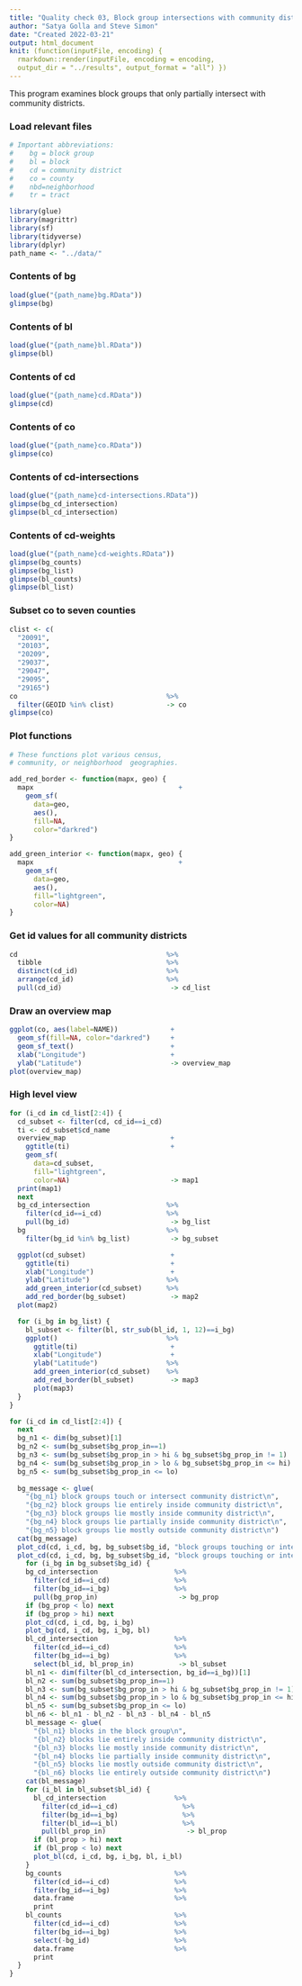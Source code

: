 ```yaml
---
title: "Quality check 03, Block group intersections with community districts"
author: "Satya Golla and Steve Simon"
date: "Created 2022-03-21"
output: html_document
knit: (function(inputFile, encoding) {
  rmarkdown::render(inputFile, encoding = encoding,
  output_dir = "../results", output_format = "all") })  
---
```


This program examines block groups that only partially intersect with community districts.

### Load relevant files

```r
# Important abbreviations:
#    bg = block group
#    bl = block
#    cd = community district
#    co = county
#    nbd=neighborhood
#    tr = tract

library(glue)
library(magrittr)
library(sf)
library(tidyverse)
library(dplyr)
path_name <- "../data/"
```

### Contents of bg

```r
load(glue("{path_name}bg.RData"))
glimpse(bg)
```

### Contents of bl

```r
load(glue("{path_name}bl.RData"))
glimpse(bl)
```

### Contents of cd

```r
load(glue("{path_name}cd.RData"))
glimpse(cd)
```

### Contents of co

```r
load(glue("{path_name}co.RData"))
glimpse(co)
```

### Contents of cd-intersections

```r
load(glue("{path_name}cd-intersections.RData"))
glimpse(bg_cd_intersection)
glimpse(bl_cd_intersection)
```

### Contents of cd-weights

```r
load(glue("{path_name}cd-weights.RData"))
glimpse(bg_counts)
glimpse(bg_list)
glimpse(bl_counts)
glimpse(bl_list)
```

### Subset co to seven counties

```r
clist <- c(
  "20091",
  "20103",
  "20209",
  "29037",
  "29047",
  "29095",
  "29165")
co                                     %>%
  filter(GEOID %in% clist)             -> co
glimpse(co)
```

### Plot functions

```r
# These functions plot various census, 
# community, or neighborhood  geographies.

add_red_border <- function(mapx, geo) {
  mapx                                    +
    geom_sf(
      data=geo,
      aes(),
      fill=NA,
      color="darkred")
}

add_green_interior <- function(mapx, geo) {
  mapx                                    +
    geom_sf(
      data=geo,
      aes(),
      fill="lightgreen",
      color=NA)
}

```

### Get id values for all community districts

```r
cd                                     %>%
  tibble                               %>%
  distinct(cd_id)                      %>%
  arrange(cd_id)                       %>%
  pull(cd_id)                           -> cd_list
```

### Draw an overview map

```r
ggplot(co, aes(label=NAME))             +
  geom_sf(fill=NA, color="darkred")     +
  geom_sf_text()                        +
  xlab("Longitude")                     +
  ylab("Latitude")                      -> overview_map     
plot(overview_map)
```

### High level view

```r
for (i_cd in cd_list[2:4]) {
  cd_subset <- filter(cd, cd_id==i_cd) 
  ti <- cd_subset$cd_name
  overview_map                          +
    ggtitle(ti)                         +
    geom_sf(
      data=cd_subset,
      fill="lightgreen",
      color=NA)                         -> map1
  print(map1)
  next
  bg_cd_intersection                   %>%
    filter(cd_id==i_cd)                %>%
    pull(bg_id)                         -> bg_list
  bg                                   %>%
    filter(bg_id %in% bg_list)          -> bg_subset

  ggplot(cd_subset)                     +
    ggtitle(ti)                         +
    xlab("Longitude")                   +
    ylab("Latitude")                   %>%
    add_green_interior(cd_subset)      %>%
    add_red_border(bg_subset)           -> map2
  plot(map2)

  for (i_bg in bg_list) {
    bl_subset <- filter(bl, str_sub(bl_id, 1, 12)==i_bg)
    ggplot()                           %>%
      ggtitle(ti)                       +
      xlab("Longitude")                 +
      ylab("Latitude")                 %>%
      add_green_interior(cd_subset)    %>%
      add_red_border(bl_subset)         -> map3
      plot(map3)
  }
}
```

```r
for (i_cd in cd_list[2:4]) {
  next
  bg_n1 <- dim(bg_subset)[1]
  bg_n2 <- sum(bg_subset$bg_prop_in==1)
  bg_n3 <- sum(bg_subset$bg_prop_in > hi & bg_subset$bg_prop_in != 1)
  bg_n4 <- sum(bg_subset$bg_prop_in > lo & bg_subset$bg_prop_in <= hi)
  bg_n5 <- sum(bg_subset$bg_prop_in <= lo)
  
  bg_message <- glue(
    "{bg_n1} block groups touch or intersect community district\n",
    "{bg_n2} block groups lie entirely inside community district\n",
    "{bg_n3} block groups lie mostly inside community district\n",
    "{bg_n4} block groups lie partially inside community district\n",
    "{bg_n5} block groups lie mostly outside community district\n")
  cat(bg_message)
  plot_cd(cd, i_cd, bg, bg_subset$bg_id, "block groups touching or intersecting")
  plot_cd(cd, i_cd, bg, bg_subset$bg_id, "block groups touching or intersecting")
    for (i_bg in bg_subset$bg_id) {
    bg_cd_intersection                   %>%
      filter(cd_id==i_cd)                %>%
      filter(bg_id==i_bg)                %>%
      pull(bg_prop_in)                    -> bg_prop
    if (bg_prop < lo) next
    if (bg_prop > hi) next
    plot_cd(cd, i_cd, bg, i_bg)
    plot_bg(cd, i_cd, bg, i_bg, bl)
    bl_cd_intersection                   %>%
      filter(cd_id==i_cd)                %>%
      filter(bg_id==i_bg)                %>%
      select(bl_id, bl_prop_in)           -> bl_subset
    bl_n1 <- dim(filter(bl_cd_intersection, bg_id==i_bg))[1]
    bl_n2 <- sum(bg_subset$bg_prop_in==1)
    bl_n3 <- sum(bg_subset$bg_prop_in > hi & bg_subset$bg_prop_in != 1)
    bl_n4 <- sum(bg_subset$bg_prop_in > lo & bg_subset$bg_prop_in <= hi)
    bl_n5 <- sum(bg_subset$bg_prop_in <= lo)
    bl_n6 <- bl_n1 - bl_n2 - bl_n3 - bl_n4 - bl_n5
    bl_message <- glue(
      "{bl_n1} blocks in the block group\n",
      "{bl_n2} blocks lie entirely inside community district\n",
      "{bl_n3} blocks lie mostly inside community district\n",
      "{bl_n4} blocks lie partially inside community district\n",
      "{bl_n5} blocks lie mostly outside community district\n",
      "{bl_n6} blocks lie entirely outside community district\n")
    cat(bl_message)
    for (i_bl in bl_subset$bl_id) {
      bl_cd_intersection                 %>%
        filter(cd_id==i_cd)                %>%
        filter(bg_id==i_bg)                %>%
        filter(bl_id==i_bl)                %>%
        pull(bl_prop_in)                    -> bl_prop
      if (bl_prop > hi) next
      if (bl_prop < lo) next
      plot_bl(cd, i_cd, bg, i_bg, bl, i_bl)
    }
    bg_counts                            %>%
      filter(cd_id==i_cd)                %>%
      filter(bg_id==i_bg)                %>%
      data.frame                         %>%
      print
    bl_counts                            %>%
      filter(cd_id==i_cd)                %>%
      filter(bg_id==i_bg)                %>%
      select(-bg_id)                     %>%
      data.frame                         %>%
      print
  }
}
```
